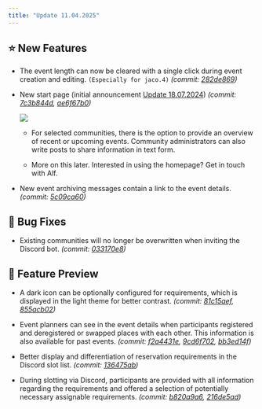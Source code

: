 ```yaml
---
title: "Update 11.04.2025"
---
```



<Releases server="2.17.0" serverNew frontend="1.16.0" frontendNew/>

## ⭐ New Features

* The event length can now be cleared with a single click during event creation and editing. `(Especially for jaco.4)` _(commit: [282de869](https://github.com/Alf-Melmac/slotbot-frontend/commit/282de8697f70dcbeab6e1ce4be7d3159f083011f))_

* New start page (initial announcement [Update 18.07.2024](/en/faq/changelog/update-18.07.2024)) _(commit: [7c3b844d](https://github.com/Alf-Melmac/slotbot-frontend/commit/7c3b844d53d8653d6c11cc995f0ee4fafd3ceb2f), [ae6f67b0](https://github.com/Alf-Melmac/slotbotServer/commit/ae6f67b09fee15fc605a5c4d5b7cc126ac57713f))_

  ![](/images/faq/changelog/update-20250411/Blog-Loading.png)

  * For selected communities, there is the option to provide an overview of recent or upcoming events. Community administrators can also write posts to share information in text form.

  * More on this later. Interested in using the homepage? Get in touch with Alf.

* New event archiving messages contain a link to the event details. _(commit: [5c09ca60](https://github.com/Alf-Melmac/slotbotServer/commit/5c09ca6000e631dbe15564662ca7c1cd4497bc71))_

## 🐞 Bug Fixes

* Existing communities will no longer be overwritten when inviting the Discord bot. _(commit: [033170e8](https://github.com/Alf-Melmac/slotbotServer/commit/033170e8a049c909f4cec94fe0b83c82085c0138))_

## 🔮 Feature Preview

* A dark icon can be optionally configured for requirements, which is displayed in the light theme for better contrast. _(commit: [81c15aef](https://github.com/Alf-Melmac/slotbot-frontend/commit/81c15aefea24491979ea117354db31d081341a73), [855acb02](https://github.com/Alf-Melmac/slotbotServer/commit/855acb02589290b522fe38ff611d649763e8ed87))_

* Event planners can see in the event details when participants registered and deregistered or swapped places with each other. This information is also available for past events. _(commit: [f2a4431e](https://github.com/Alf-Melmac/slotbot-frontend/commit/f2a4431e8fb20aba0ebc67b2120f1c2d7c5f33d8), [9cd6f702](https://github.com/Alf-Melmac/slotbot-frontend/commit/9cd6f7023e5cc9843fd95fab7b2e846c3e7b056f), [bb3ed14f](https://github.com/Alf-Melmac/slotbotServer/commit/bb3ed14f6f9b0b9bfef68762efc854f94232f374))_

* Better display and differentiation of reservation requirements in the Discord slot list. _(commit: [136475ab](https://github.com/Alf-Melmac/slotbotServer/commit/136475ab075021de6ba31de5aca92496f433b0c4))_

* During slotting via Discord, participants are provided with all information regarding the requirements and offered a selection of potentially necessary assignable requirements. _(commit: [b820a9a6](https://github.com/Alf-Melmac/slotbotServer/commit/b820a9a6576c52fedc26e7eddf7050ffeccf1f7c), [216de5ad](https://github.com/Alf-Melmac/slotbotServer/commit/216de5adb310954b7526119da8a70633af5465aa))_

